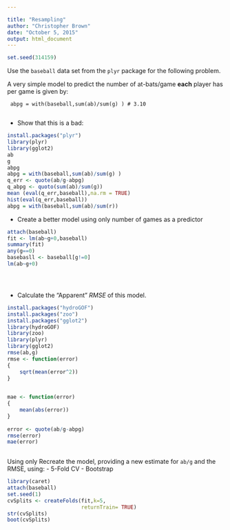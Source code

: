 ```yaml
---

title: "Resampling"
author: "Christopher Brown"
date: "October 5, 2015"
output: html_document
---
```



```r
set.seed(314159)
```


Use the `baseball` data set from the `plyr` package for the following problem.

A very simple model to predict the number of at-bats/game **each** player has per game is given by: 
 
     abpg = with(baseball,sum(ab)/sum(g) ) # 3.10
     

- Show that this is a bad:

```r
install.packages("plyr")
library(plyr)
library(gglot2)
ab
g
abpg
abpg = with(baseball,sum(ab)/sum(g) )
q_err <- quote(ab/g-abpg)
q_abpg <- quoto(sum(ab)/sum(g))
mean (eval(q_err,baseball),na.rm = TRUE)
hist(eval(q_err,baseball))
abpg = with(baseball,sum(ab)/sum(r))

```



- Create a better model using only number of games as a predictor

```r
attach(baseball)
fit <- lm(ab~g+0,baseball)
summary(fit)
any(g==0)
basebasll <- baseball[g!=0]
lm(ab~g+0)





```


- Calculate the "Apparent" *RMSE* of this model.    

```r
install.packages("hydroGOF")
install.packages("zoo")
install.packages("gglot2")
library(hydroGOF)
library(zoo)
library(plyr)
library(gglot2)
rmse(ab,g)
rmse <- function(error)
{
    sqrt(mean(error^2))
}
 

mae <- function(error)
{
    mean(abs(error))
}
 
error <- quote(ab/g-abpg)
rmse(error)
mae(error)
 
```


Using only Recreate the model, providing a new estimate for `ab/g` and the RMSE, using:
- 5-Fold CV
- Bootstrap

```r
library(caret)
attach(baseball)
set.seed(1)
cvSplits <- createFolds(fit,k=5,
                        returnTrain= TRUE)
str(cvSplits)
boot(cvSplits)


```

